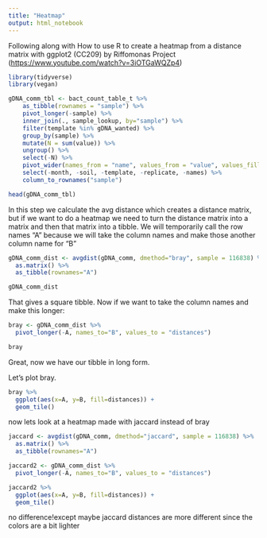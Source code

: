 ```yaml
---
title: "Heatmap"
output: html_notebook
---
```


Following along with How to use R to create a heatmap from a distance matrix with ggplot2 (CC209) by Riffomonas Project (<https://www.youtube.com/watch?v=3iOTGaWQZp4>)

```r
library(tidyverse)
library(vegan)
```

```r
gDNA_comm_tbl <- bact_count_table_t %>%
    as_tibble(rownames = "sample") %>%
    pivot_longer(-sample) %>%
    inner_join(., sample_lookup, by="sample") %>%
    filter(template %in% gDNA_wanted) %>%
    group_by(sample) %>%
    mutate(N = sum(value)) %>%
    ungroup() %>%
    select(-N) %>%
    pivot_wider(names_from = "name", values_from = "value", values_fill = 0) %>%
    select(-month, -soil, -template, -replicate, -names) %>%
    column_to_rownames("sample") 

head(gDNA_comm_tbl)
```

In this step we calculate the avg distance which creates a distance matrix, but if we want to do a heatmap we need to turn the distance matrix into a matrix and then that matrix into a tibble. We will temporarily call the row names "A" because we will take the column names and make those another column name for "B"

```r
gDNA_comm_dist <- avgdist(gDNA_comm, dmethod="bray", sample = 116838) %>%
  as.matrix() %>%
  as_tibble(rownames="A")

gDNA_comm_dist
```

That gives a square tibble. Now if we want to take the column names and make this longer:

```r
bray <- gDNA_comm_dist %>%
  pivot_longer(-A, names_to="B", values_to = "distances")

bray
```

Great, now we have our tibble in long form.

Let's plot bray.

```r
bray %>%
  ggplot(aes(x=A, y=B, fill=distances)) +
  geom_tile()
```

now lets look at a heatmap made with jaccard instead of bray

```r
jaccard <- avgdist(gDNA_comm, dmethod="jaccard", sample = 116838) %>%
  as.matrix() %>%
  as_tibble(rownames="A")

jaccard2 <- gDNA_comm_dist %>%
  pivot_longer(-A, names_to="B", values_to = "distances")

jaccard2 %>%
  ggplot(aes(x=A, y=B, fill=distances)) +
  geom_tile()
```

no difference!except maybe jaccard distances are more different since the colors are a bit lighter
